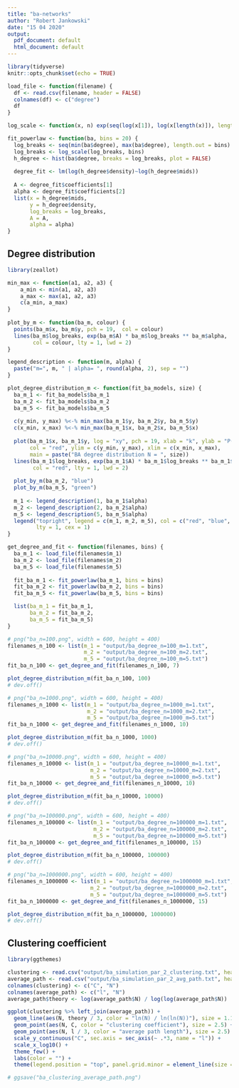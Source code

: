 ```yaml
---
title: "ba-networks"
author: "Robert Jankowski"
date: "15 04 2020"
output:
  pdf_document: default
  html_document: default
---
```


```r
library(tidyverse)
knitr::opts_chunk$set(echo = TRUE)
```

```r
load_file <- function(filename) {
  df <- read.csv(filename, header = FALSE)
  colnames(df) <- c("degree")
  df
}

log_scale <- function(x, n) exp(seq(log(x[1]), log(x[length(x)]), length.out = n))

fit_powerlaw <- function(ba, bins = 20) {
  log_breaks <- seq(min(ba$degree), max(ba$degree), length.out = bins)
  log_breaks <- log_scale(log_breaks, bins)
  h_degree <- hist(ba$degree, breaks = log_breaks, plot = FALSE)
  
  degree_fit <- lm(log(h_degree$density)~log(h_degree$mids))
  
  A <- degree_fit$coefficients[1]
  alpha <- degree_fit$coefficients[2]
  list(x = h_degree$mids, 
       y = h_degree$density, 
       log_breaks = log_breaks, 
       A = A, 
       alpha = alpha)
}
```

## Degree distribution

```r
library(zeallot)

min_max <- function(a1, a2, a3) {
    a_min <- min(a1, a2, a3)
    a_max <- max(a1, a2, a3)
    c(a_min, a_max)
}
  
plot_by_m <- function(ba_m, colour) {
  points(ba_m$x, ba_m$y, pch = 19,  col = colour)
  lines(ba_m$log_breaks, exp(ba_m$A) * ba_m$log_breaks ** ba_m$alpha, 
        col = colour, lty = 1, lwd = 2)
}

legend_description <- function(m, alpha) {
  paste("m=", m, " | alpha= ", round(alpha, 2), sep = "")
}

plot_degree_distribution_m <- function(fit_ba_models, size) {
  ba_m_1 <- fit_ba_models$ba_m_1
  ba_m_2 <- fit_ba_models$ba_m_2
  ba_m_5 <- fit_ba_models$ba_m_5
  
  c(y_min, y_max) %<-% min_max(ba_m_1$y, ba_m_2$y, ba_m_5$y)
  c(x_min, x_max) %<-% min_max(ba_m_1$x, ba_m_2$x, ba_m_5$x)
  
  plot(ba_m_1$x, ba_m_1$y, log = "xy", pch = 19, xlab = "k", ylab = "P(k)", 
       col = "red", ylim = c(y_min, y_max), xlim = c(x_min, x_max), 
       main = paste("BA degree distribution N = ", size))
  lines(ba_m_1$log_breaks, exp(ba_m_1$A) * ba_m_1$log_breaks ** ba_m_1$alpha, 
        col = "red", lty = 1, lwd = 2)
  
  plot_by_m(ba_m_2, "blue")
  plot_by_m(ba_m_5, "green")
 
  m_1 <- legend_description(1, ba_m_1$alpha)
  m_2 <- legend_description(2, ba_m_2$alpha)
  m_5 <- legend_description(5, ba_m_5$alpha)
  legend("topright", legend = c(m_1, m_2, m_5), col = c("red", "blue", "green"), 
         lty = 1, cex = 1)
}
```

```r
get_degree_and_fit <- function(filenames, bins) {
  ba_m_1 <- load_file(filenames$m_1)
  ba_m_2 <- load_file(filenames$m_2)
  ba_m_5 <- load_file(filenames$m_5)
  
  fit_ba_m_1 <- fit_powerlaw(ba_m_1, bins = bins)
  fit_ba_m_2 <- fit_powerlaw(ba_m_2, bins = bins)
  fit_ba_m_5 <- fit_powerlaw(ba_m_5, bins = bins)

  list(ba_m_1 = fit_ba_m_1, 
       ba_m_2 = fit_ba_m_2, 
       ba_m_5 = fit_ba_m_5)
}
```


```r
# png("ba_n=100.png", width = 600, height = 400)
filenames_n_100 <- list(m_1 = "output/ba_degree_n=100_m=1.txt",
                        m_2 = "output/ba_degree_n=100_m=2.txt",
                        m_5 = "output/ba_degree_n=100_m=5.txt")
fit_ba_n_100 <- get_degree_and_fit(filenames_n_100, 7)

plot_degree_distribution_m(fit_ba_n_100, 100)
# dev.off()
```

```r
# png("ba_n=1000.png", width = 600, height = 400)
filenames_n_1000 <- list(m_1 = "output/ba_degree_n=1000_m=1.txt",
                         m_2 = "output/ba_degree_n=1000_m=2.txt",
                         m_5 = "output/ba_degree_n=1000_m=5.txt")
fit_ba_n_1000 <- get_degree_and_fit(filenames_n_1000, 10)

plot_degree_distribution_m(fit_ba_n_1000, 1000)
# dev.off()
```

```r
# png("ba_n=10000.png", width = 600, height = 400)
filenames_n_10000 <- list(m_1 = "output/ba_degree_n=10000_m=1.txt",
                          m_2 = "output/ba_degree_n=10000_m=2.txt",
                          m_5 = "output/ba_degree_n=10000_m=5.txt")
fit_ba_n_10000 <- get_degree_and_fit(filenames_n_10000, 10)

plot_degree_distribution_m(fit_ba_n_10000, 10000)
# dev.off()
```

```r
# png("ba_n=100000.png", width = 600, height = 400)
filenames_n_100000 <- list(m_1 = "output/ba_degree_n=100000_m=1.txt",
                           m_2 = "output/ba_degree_n=100000_m=2.txt",
                           m_5 = "output/ba_degree_n=100000_m=5.txt")
fit_ba_n_100000 <- get_degree_and_fit(filenames_n_100000, 15)

plot_degree_distribution_m(fit_ba_n_100000, 100000)
# dev.off()
```

```r
# png("ba_n=1000000.png", width = 600, height = 400)
filenames_n_1000000 <- list(m_1 = "output/ba_degree_n=1000000_m=1.txt",
                          m_2 = "output/ba_degree_n=1000000_m=2.txt",
                          m_5 = "output/ba_degree_n=1000000_m=5.txt")
fit_ba_n_1000000 <- get_degree_and_fit(filenames_n_1000000, 15)

plot_degree_distribution_m(fit_ba_n_1000000, 1000000)
# dev.off()
```

## Clustering coefficient
```r
library(ggthemes)

clustering <- read.csv("output/ba_simulation_par_2_clustering.txt", header = FALSE)
average_path <- read.csv("output/ba_simulation_par_2_avg_path.txt", header = FALSE)
colnames(clustering) <- c("C", "N")
colnames(average_path) <- c("l", "N")
average_path$theory <- log(average_path$N) / log(log(average_path$N))

ggplot(clustering %>% left_join(average_path)) + 
  geom_line(aes(N, theory / 3, color = "ln(N) / ln(ln(N))"), size = 1.1) +
  geom_point(aes(N, C, color = "clustering coefficient"), size = 2.5) +
  geom_point(aes(N, l / 3, color = "average path length"), size = 2.5) +
  scale_y_continuous("C", sec.axis = sec_axis(~ .*3, name = "l")) + 
  scale_x_log10() +
  theme_few() +
  labs(color = "") +
  theme(legend.position = "top", panel.grid.minor = element_line(size = 0.2, colour = "grey"))

# ggsave("ba_clustering_average_path.png")
```

